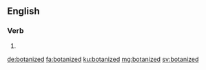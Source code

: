 ==English==

===Verb===
{{head|en|verb form}}

# {{en-past of|botanize}}

[[de:botanized]]
[[fa:botanized]]
[[ku:botanized]]
[[mg:botanized]]
[[sv:botanized]]